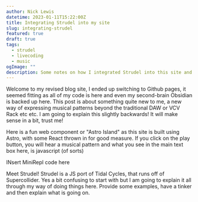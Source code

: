 ```yaml
---
author: Nick Lewis
datetime: 2023-01-11T15:22:00Z
title: Integrating Strudel into my site
slug: integrating-strudel
featured: true
draft: true
tags:
  - strudel
  - livecoding
  - music
ogImage: ""
description: Some notes on how I integrated Strudel into this site and a few demos
---
```


Welcome to my revised blog site, I ended up switching to Github pages, it seemed fitting as all of my code is here and even my second-brain Obsidian is backed up here.
This post is about something quite new to me, a new way of expressing musical patterns beyond the traditional DAW or VCV Rack etc etc. I am going to explain this slightly backwards!
It will make sense in a bit, trust me!

Here is a fun web component or "Astro Island" as this site is built using Astro, with some React thrown in for good measure. If you click on the play button, you will hear a
musical pattern and what you see in the main text box here, is javascript (of sorts)

INsert MiniRepl code here

Meet Strudel! Strudel is a JS port of Tidal Cycles, that runs off of Supercollider. Yes a bit confusing to start with but I am going to explain it all through my way of doing things here.
Provide some examples, have a tinker and then explain what is going on.
